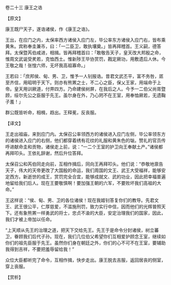 

卷二十三 康王之诰

【原文】

康王既尸天子，遂诰诸侯，作《康王之诰》。

王出，在应门之内，太保率西方诸侯入应门左，毕公率东方诸侯入应门右，皆布乘黄朱。宾称奉圭兼币，曰：「一二臣卫，敢执壤奠。」皆再拜稽首。王义嗣，德答拜。太保暨芮伯咸进，相揖。皆再拜稽首曰：「敢敬告天子，皇天改大邦殷之命，惟周文武诞受羑若，克恤西土。惟新陟王毕协赏罚，戡定厥功，用敷遗后人休。今王敬之哉！张惶六师，无坏我高祖寡命。」

王若曰：「庶邦侯、甸、男、卫，惟予一人钊报诰。昔君文武丕平，富不务咎，厎至齐信，用昭明于天下。则亦有熊罴之士，不二心之臣，保乂王家，用端命于上帝。皇天用训厥道，付畀四方。乃命建侯树屏，在我后之人。今予一二伯父尚胥暨顾，绥尔先公之臣服于先王。虽尔身在外，乃心罔不在王室，用奉恤厥若，无遗鞠子羞！」

群公既皆听命，相楫，趋出。王释冕，反丧服。

【译文】

王走出祖庙，来到应门内。太保召公率领西方的诸侯进入应门左侧，毕公率领东方的诸侯进入应门的右侧，他们都穿着绣有花纹的礼服和黄朱色的韨。赞礼的官员传呼进献命圭和贡物，诸侯走上前，说：“一二个王室的护卫向王奉献土产。”诸侯都再拜叩头。王依礼辞谢，然后升位答拜。

太保召公和芮伯同走向前，互相作揖后，同向王再拜叩头。他们说：“恭敬地禀告天子，伟大的天帝更改了大国殷的命运，我们周国的文王、武王大受福祥，能够安定西方。新逝世的成王，赏罚完全合宜，能够成就文、武的功业，因此把幸福普遍地留给我们后人。现在王要敬慎啊！要加强王朝的六军，不要败坏我们高祖的大命。”

王这样说：“侯、甸、男、卫的各位诸侯！现在我姬钊答复你们的教导。先君文王、武王很公平，仁厚慈爱，不滥施刑罚，致力实行中信，因而他们的光辉普照天下。还有象熊罴一样勇武的将士，忠贞不渝的大臣，安定治理我们的国家，因此，我们才被上帝加以任命。

“上天顺从先王的治理之道，把天下交给先王。先王于是命令分封诸侯，树立蕃卫，眷顾我们后代子孙。现在，我们几位伯父希望你们互相爱护顾念王室，继续如你们的祖先臣服于先王。虽然你们身在朝廷之外，你们的心不可不在王室，要辅助我得到吉祥，不要把羞辱留给我！”

众位大臣都听完了命令，互相作揖，快步走出。康王脱去吉服，返回居丧的侧室，穿上丧服。

【赏析】

